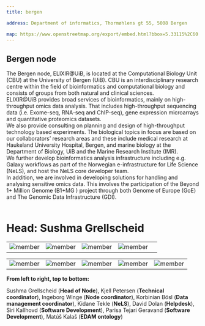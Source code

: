 ---
title: bergen

address: Department of informatics, Thormøhlens gt 55, 5008 Bergen

map: https://www.openstreetmap.org/export/embed.html?bbox=5.33115%2C60.38131%2C5.33115%2C60.38131&layer=mapnik&marker=60.38131%2C5.33115
---



## **Bergen node**
The Bergen node, ELIXIR@UiB, is located at the Computational Biology Unit (CBU) at the University of Bergen (UiB). CBU is an interdisciplinary research centre within the field of bioinformatics and computational biology and consists of groups from both natural and clinical sciences.
<br />
ELIXIR@UiB provides broad services of bio­informatics, mainly on high-throughput omics data analysis. That includes high-throughput sequencing data (i.e. Exome-seq, RNA-seq and ChIP-seq), gene expression microarrays and quantitative proteomics data­sets.
<br />
We also provide consulting on planning and design of high-throughput technology based experiments. The biological topics in focus are based on our collaborators’ research areas and these include medical research at Haukeland University Hospital, Bergen, and marine biology at the Department of Biology, UiB and the Marine Research Institute (IMR).
<br />
We further develop bioinformatics analysis infrastructure including e.g. Galaxy workflows as part of the Norwegian e-infrastructure for Life Science (NeLS), and host the NeLS core developer team. 
<br />
In addition, we are involved in developing solutions for handling and analysing sensitive omics data. This involves the participation of the Beyond 1+ Million Genome (B1+MG ) project through both Genome of Europe (GoE) and The Genomic Data Infrastructure (GDI).   
<br />
# **Head: Sushma Grellscheid**

||||||
:-:|:-:|:-:|:-:|:-:
![member](/src/assets/people/sushma.png)  | ![member](/src/assets/people/kjell-petersen.png) | ![member](/src/assets/people/ingeborg-winge.png) | ![member](/src/assets/people/korbinian.png) |

||||||
:-:|:-:|:-:|:-:|:-:
![member](/src/assets/people/kidane.jpg) | ![member](/src/assets/people/david.jpg) | ![member](/src/assets/people/siri.jpg) | ![member](/src/assets/people/parisa.jpg) | ![member](/src/assets/people/matus.jpg)

**From left to right, top to bottom:**

Sushma Grellscheid (**Head of Node**), Kjell Petersen (**Technical coordinator**), Ingeborg Winge (**Node coordinator**), Korbinian Bösl (**Data management coordinator**), Kidane Tekle (**NeLS**), David Dolan (**Helpdesk**), Siri Kallhovd (**Software Development**), Parisa Tejari Geravand (**Software Development**), Matúš Kalaš (**EDAM ontology**)

